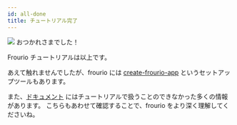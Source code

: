 ```yaml
---
id: all-done
title: チュートリアル完了
---
```


<div style={{ display: 'flex', alignItems: 'flex-start', padding: '16px', marginBottom: 20 }}>
  <img src="/images/frourio-chan.svg" style={{ width: 96 }} />
  <span
    style={{
      fontSize: 40,
      fontWeight: 700,
      lineHeight: 1,
      marginLeft: 16,
      color: 'var(--logotype-color)',
    }}
  >
    おつかれさまでした！
  </span>
</div>

Frourio チュートリアルは以上です。

あえて触れませんでしたが、frourio には [create-frourio-app](/docs/reference/cfa/gui) というセットアップツールもあります。

また、[ドキュメント](/docs) にはチュートリアルで扱うことのできなかった多くの情報があります。
こちらもあわせて確認することで、frourio をより深く理解してくださいね。
